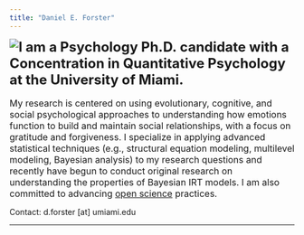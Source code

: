 ```yaml
---
title: "Daniel E. Forster"
---
```


<img style="float: left" src="bosphorus.jpg">

<p><font size=5><b>I am a Psychology Ph.D. candidate with a Concentration in Quantitative Psychology at the University of Miami.</b></font>
<br />
<br />
<font size=3>My research is centered on using evolutionary, cognitive, and social psychological approaches to understanding how emotions function to build and maintain social relationships, with a focus on gratitude and forgiveness. I specialize in applying advanced statistical techniques (e.g., structural equation modeling, multilevel modeling, Bayesian analysis) to my research questions and recently have begun to conduct original research on understanding the properties of Bayesian IRT models. I am also committed to advancing [open science](https://osf.io/grifu/) practices.</font>

Contact: d.forster [at] umiami.edu</p>

---
